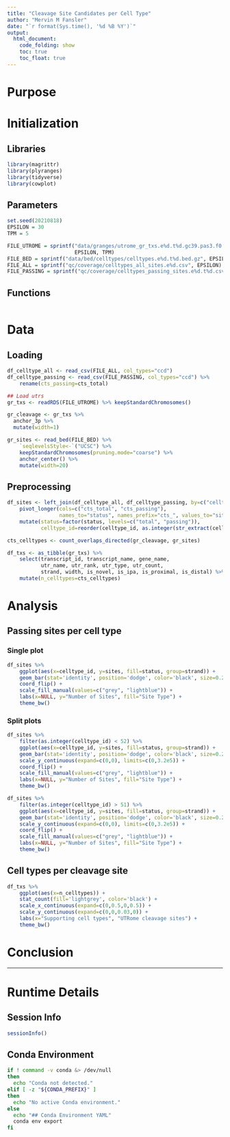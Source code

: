 ```yaml
---
title: "Cleavage Site Candidates per Cell Type"
author: "Mervin M Fansler"
date: "`r format(Sys.time(), '%d %B %Y')`"
output: 
  html_document: 
    code_folding: show
    toc: true
    toc_float: true
---
```


# Purpose

<!--
Explain why this document exists. 
What are you trying to figure out?
What are your expectations prior to the analysis?
-->

# Initialization

## Libraries
```r
library(magrittr)
library(plyranges)
library(tidyverse)
library(cowplot)
```

## Parameters
```r
set.seed(20210818)
EPSILON = 30
TPM = 5

FILE_UTROME = sprintf("data/granges/utrome_gr_txs.e%d.t%d.gc39.pas3.f0.9999.w500.Rds",
                      EPSILON, TPM)
FILE_BED = sprintf("data/bed/celltypes/celltypes.e%d.t%d.bed.gz", EPSILON, TPM)
FILE_ALL = sprintf("qc/coverage/celltypes_all_sites.e%d.csv", EPSILON)
FILE_PASSING = sprintf("qc/coverage/celltypes_passing_sites.e%d.t%d.csv", EPSILON, TPM)
```

## Functions

```r

```

# Data
## Loading
```r
df_celltype_all <- read_csv(FILE_ALL, col_types="ccd")
df_celltype_passing <- read_csv(FILE_PASSING, col_types="ccd") %>%
    rename(cts_passing=cts_total)

## Load utrs
gr_txs <- readRDS(FILE_UTROME) %>% keepStandardChromosomes()

gr_cleavage <- gr_txs %>% 
  anchor_3p %>%
  mutate(width=1)

gr_sites <- read_bed(FILE_BED) %>% 
    `seqlevelsStyle<-`("UCSC") %>%
    keepStandardChromosomes(pruning.mode="coarse") %>%
    anchor_center() %>%
    mutate(width=20)
```

## Preprocessing
```r
df_sites <- left_join(df_celltype_all, df_celltype_passing, by=c("celltype_id", "strand")) %>%
    pivot_longer(cols=c("cts_total", "cts_passing"), 
                 names_to="status", names_prefix="cts_", values_to="sites") %>%
    mutate(status=factor(status, levels=c("total", "passing")),
           celltype_id=reorder(celltype_id, as.integer(str_extract(celltype_id, pattern="^[^-]+"))))

cts_celltypes <- count_overlaps_directed(gr_cleavage, gr_sites)

df_txs <- as_tibble(gr_txs) %>%
    select(transcript_id, transcript_name, gene_name, 
           utr_name, utr_rank, utr_type, utr_count,
           strand, width, is_novel, is_ipa, is_proximal, is_distal) %>%
    mutate(n_celltypes=cts_celltypes)
```

# Analysis

## Passing sites per cell type
### Single plot
```r
df_sites %>%
    ggplot(aes(x=celltype_id, y=sites, fill=status, group=strand)) +
    geom_bar(stat='identity', position='dodge', color='black', size=0.2) +
    coord_flip() +
    scale_fill_manual(values=c("grey", "lightblue")) +
    labs(x=NULL, y="Number of Sites", fill="Site Type") +
    theme_bw()
```

### Split plots
```r
df_sites %>%
    filter(as.integer(celltype_id) < 52) %>%
    ggplot(aes(x=celltype_id, y=sites, fill=status, group=strand)) +
    geom_bar(stat='identity', position='dodge', color='black', size=0.2) +
    scale_y_continuous(expand=c(0,0), limits=c(0,3.2e5)) +
    coord_flip() +
    scale_fill_manual(values=c("grey", "lightblue")) +
    labs(x=NULL, y="Number of Sites", fill="Site Type") +
    theme_bw()

df_sites %>%
    filter(as.integer(celltype_id) > 51) %>%
    ggplot(aes(x=celltype_id, y=sites, fill=status, group=strand)) +
    geom_bar(stat='identity', position='dodge', color='black', size=0.2) +
    scale_y_continuous(expand=c(0,0), limits=c(0,3.2e5)) +
    coord_flip() +
    scale_fill_manual(values=c("grey", "lightblue")) +
    labs(x=NULL, y="Number of Sites", fill="Site Type") +
    theme_bw()
```

## Cell types per cleavage site
```r
df_txs %>%
    ggplot(aes(x=n_celltypes)) +
    stat_count(fill='lightgrey', color='black') +
    scale_x_continuous(expand=c(0,0.5,0,0.5)) +
    scale_y_continuous(expand=c(0,0,0.03,0)) +
    labs(x="Supporting cell types", "UTRome cleavage sites") +
    theme_bw()
```

# Conclusion

<!--
What was found?
Clearly state conclusions.
Was there anything unexpected?
Are there unanswered questions?
What should be worked on next?
-->

---

# Runtime Details
## Session Info
```r
sessionInfo()
```

## Conda Environment
```bash
if ! command -v conda &> /dev/null
then
  echo "Conda not detected."
elif [ -z "${CONDA_PREFIX}" ]
then
  echo "No active Conda environment."
else
  echo "## Conda Environment YAML"
  conda env export
fi
```
